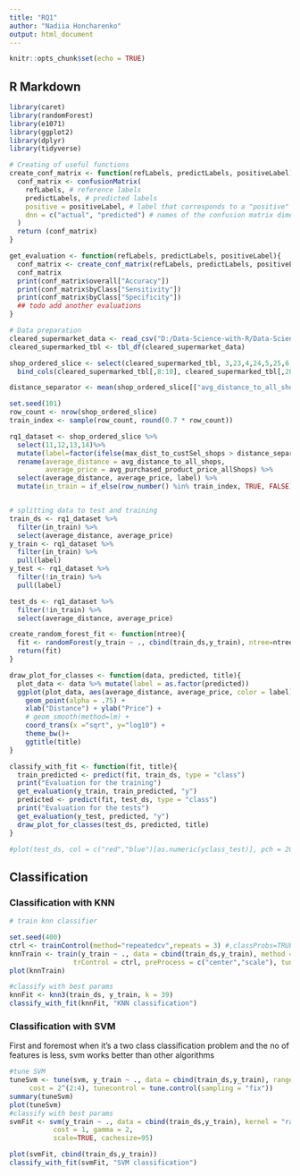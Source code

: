 ```yaml
---
title: "RQ1"
author: "Nadiia Honcharenko"
output: html_document
---
```


```r
knitr::opts_chunk$set(echo = TRUE)
```

## R Markdown


```r
library(caret)
library(randomForest)
library(e1071)
library(ggplot2)
library(dplyr)
library(tidyverse)

# Creating of useful functions
create_conf_matrix <- function(refLabels, predictLabels, positiveLabel){
  conf_matrix <- confusionMatrix(
    refLabels, # reference labels
    predictLabels, # predicted labels
    positive = positiveLabel, # label that corresponds to a "positive" results (optional)
    dnn = c("actual", "predicted") # names of the confusion matrix dimensions  (optional)
  )
  return (conf_matrix)
}

get_evaluation <- function(refLabels, predictLabels, positiveLabel){
  conf_matrix <- create_conf_matrix(refLabels, predictLabels, positiveLabel)
  conf_matrix
  print(conf_matrix$overall["Accuracy"])
  print(conf_matrix$byClass["Sensitivity"])
  print(conf_matrix$byClass["Specificity"])
  ## todo add another evaluations
}

# Data preparation
cleared_supermarket_data <- read_csv("D:/Data-Science-with-R/Data-Science-with-R/Input Dataset/Cleaned Dataset/Supermarket_DataCleaned.csv")
cleared_supermarked_tbl <- tbl_df(cleared_supermarket_data)

shop_ordered_slice <- select(cleared_supermarked_tbl, 3,23,4,24,5,25,6,26,7,27) %>% 
  bind_cols(cleared_supermarked_tbl[,8:10], cleared_supermarked_tbl[,28])

distance_separator <- mean(shop_ordered_slice[["avg_distance_to_all_shops"]])

set.seed(101)
row_count <- nrow(shop_ordered_slice)
train_index <- sample(row_count, round(0.7 * row_count))

rq1_dataset <- shop_ordered_slice %>%
  select(11,12,13,14)%>%
  mutate(label=factor(ifelse(max_dist_to_custSel_shops > distance_separator, "y", "n"))) %>%
  rename(average_distance = avg_distance_to_all_shops, 
         average_price = avg_purchased_product_price_allShops) %>%
  select(average_distance, average_price, label) %>%
  mutate(in_train = if_else(row_number() %in% train_index, TRUE, FALSE))


# splitting data to test and training
train_ds <- rq1_dataset %>% 
  filter(in_train) %>% 
  select(average_distance, average_price)
y_train <- rq1_dataset %>% 
  filter(in_train) %>%
  pull(label)
y_test <- rq1_dataset %>% 
  filter(!in_train) %>% 
  pull(label)

test_ds <- rq1_dataset %>% 
  filter(!in_train) %>% 
  select(average_distance, average_price)

create_random_forest_fit <- function(ntree){
  fit <- randomForest(y_train ~ ., cbind(train_ds,y_train), ntree=ntree)
  return(fit)
}

draw_plot_for_classes <- function(data, predicted, title){
  plot_data <- data %>% mutate(label = as.factor(predicted))
  ggplot(plot_data, aes(average_distance, average_price, color = label)) +
    geom_point(alpha = .75) +
    xlab("Distance") + ylab("Price") +
    # geom_smooth(method=lm) +
    coord_trans(x ="sqrt", y="log10") +
    theme_bw()+
    ggtitle(title)
}

classify_with_fit <- function(fit, title){
  train_predicted <- predict(fit, train_ds, type = "class")
  print("Evaluation for the training")
  get_evaluation(y_train, train_predicted, "y")
  predicted <- predict(fit, test_ds, type = "class")
  print("Evaluation for the tests")
  get_evaluation(y_test, predicted, "y")
  draw_plot_for_classes(test_ds, predicted, title)
}

#plot(test_ds, col = c("red","blue")[as.numeric(yclass_test)], pch = 20, cex = 1.3)
```

## Classification

### Classification with KNN

```r
# train knn classifier

set.seed(400)
ctrl <- trainControl(method="repeatedcv",repeats = 3) #,classProbs=TRUE,summaryFunction = twoClassSummary)
knnTrain <- train(y_train ~ ., data = cbind(train_ds,y_train), method = "knn", 
                trControl = ctrl, preProcess = c("center","scale"), tuneLength = 20)
plot(knnTrain)

#classify with best params
knnFit <- knn3(train_ds, y_train, k = 39)
classify_with_fit(knnFit, "KNN classification")
```

### Classification with SVM
First and foremost when it’s a two class classification problem and the no of features is less, svm works better than other algorithms
```r
#tune SVM
tuneSvm <- tune(svm, y_train ~ ., data = cbind(train_ds,y_train), ranges = list(gamma = 2^(-1:1)),
     cost = 2^(2:4), tunecontrol = tune.control(sampling = "fix"))
summary(tuneSvm)
plot(tuneSvm)
#classify with best params
svmFit <- svm(y_train ~ ., data = cbind(train_ds,y_train), kernel = "radial", 
           cost = 1, gamma = 2,
           scale=TRUE, cachesize=95)

plot(svmFit, cbind(train_ds,y_train))
classify_with_fit(svmFit, "SVM classification")
```